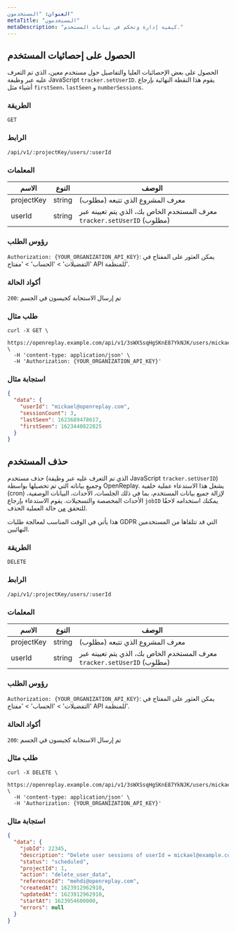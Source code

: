 ```yaml
---
العنوان: "المستخدمون"
metaTitle: "المستخدمون"
metaDescription: "كيفية إدارة وتحكم في بيانات المستخدم."
---
```


## الحصول على إحصائيات المستخدم

الحصول على بعض الإحصائيات العليا والتفاصيل حول مستخدم معين، الذي تم التعرف عليه عبر وظيفة JavaScript `tracker.setUserID`. يقوم هذا النقطة النهائية بإرجاع أشياء مثل `firstSeen`، `lastSeen` و `numberSessions`.

### الطريقة
`GET`

### الرابط
`/api/v1/:projectKey/users/:userId`

### المعلمات

| الاسم | النوع | الوصف |
|----------|-------------|-------------|
| projectKey | string | معرف المشروع الذي تتبعه (مطلوب) |
| userId | string | معرف المستخدم الخاص بك، الذي يتم تعيينه عبر `tracker.setUserID` (مطلوب) |

### رؤوس الطلب

`Authorization: {YOUR_ORGANIZATION_API_KEY}`: يمكن العثور على المفتاح في 'التفضيلات' > 'الحساب' > 'مفتاح API للمنظمة'.

### أكواد الحالة

`200`: تم إرسال الاستجابة كجيسون في الجسم

### طلب مثال


```shell
curl -X GET \
  https://openreplay.example.com/api/v1/3sWXSsqHgSKnE87YkNJK/users/mickael@openreplay.com \
  -H 'content-type: application/json' \
  -H 'Authorization: {YOUR_ORGANIZATION_API_KEY}'
```


### استجابة مثال


```json
{
  "data": {
    "userId": "mickael@openreplay.com",
    "sessionCount": 3,
    "lastSeen": 1623689478617,
    "firstSeen": 1623440822825
  }
}
```


## حذف المستخدم

حذف مستخدم (الذي تم التعرف عليه عبر وظيفة JavaScript `tracker.setUserID`) وجميع بياناته التي تم تحصيلها بواسطة OpenReplay. يشغل هذا الاستدعاء عملية خلفية (cron) لإزالة جميع بيانات المستخدم، بما في ذلك الجلسات، الأحداث، البيانات الوصفية، الأحداث المخصصة والتسجيلات. يقوم الاستدعاء بإرجاع `jobID` يمكنك استخدامه لاحقًا للتحقق [من](/api/jobs#getjobdetails) حالة العملية الحذف.

هذا يأتي في الوقت المناسب لمعالجة طلبات GDPR التي قد تتلقاها من المستخدمين النهائيين.

### الطريقة
`DELETE`

### الرابط
`/api/v1/:projectKey/users/:userId`

### المعلمات

| الاسم | النوع | الوصف |
|----------|-------------|-------------|
| projectKey | string | معرف المشروع الذي تتبعه (مطلوب) |
| userId | string | معرف المستخدم الخاص بك، الذي يتم تعيينه عبر `tracker.setUserID` (مطلوب) |

### رؤوس الطلب

`Authorization: {YOUR_ORGANIZATION_API_KEY}`: يمكن العثور على المفتاح في 'التفضيلات' > 'الحساب' > 'مفتاح API للمنظمة'.

### أكواد الحالة

`200`: تم إرسال الاستجابة كجيسون في الجسم

### طلب مثال


```shell
curl -X DELETE \
  https://openreplay.example.com/api/v1/3sWXSsqHgSKnE87YkNJK/users/mickael@example.com \
  -H 'content-type: application/json' \
  -H 'Authorization: {YOUR_ORGANIZATION_API_KEY}'
```


### استجابة مثال


```json
{
  "data": {
    "jobId": 22345,
    "description": "Delete user sessions of userId = mickael@example.com",
    "status": "scheduled",
    "projectId": 1,
    "action": "delete_user_data",
    "referenceId": "mehdi@openreplay.com",
    "createdAt": 1623912962910,
    "updatedAt": 1623912962910,
    "startAt": 1623954600000,
    "errors": null
  }
}
```

